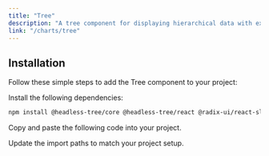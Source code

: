 ```yaml
---
title: "Tree"
description: "A tree component for displaying hierarchical data with expandable nodes."
link: "/charts/tree"
---
```


<ComponentPreview name="tree-demo" />

## Installation

Follow these simple steps to add the Tree component to your project:

<Steps>

<Step>Install the following dependencies:</Step>

```bash
npm install @headless-tree/core @headless-tree/react @radix-ui/react-slot
```

<Step>Copy and paste the following code into your project.</Step>

<CollapsibleSource name="tree" path="components/ui/tree.tsx" />

<Step>Update the import paths to match your project setup.</Step>

</Steps>

<ComponentPreview name="tree-icons" />
<ComponentPreview name="tree-track" />
